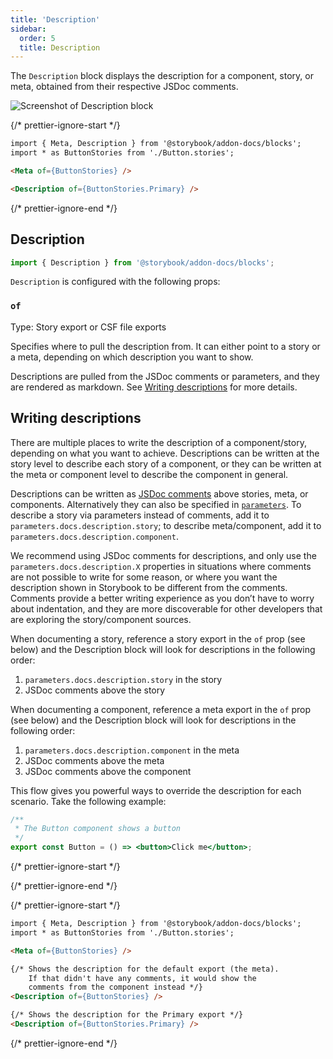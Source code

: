 ```yaml
---
title: 'Description'
sidebar:
  order: 5
  title: Description
---
```


<YouTubeCallout id="uAA1JvLcl-w" title="Avoid Documentation Nightmares with Storybook's Description Doc Block" params="start=84" />

The `Description` block displays the description for a component, story, or meta, obtained from their respective JSDoc comments.

![Screenshot of Description block](../../_assets/api/doc-block-title-subtitle-description.png)

{/* prettier-ignore-start */}

```md title="ButtonDocs.mdx"
import { Meta, Description } from '@storybook/addon-docs/blocks';
import * as ButtonStories from './Button.stories';

<Meta of={ButtonStories} />

<Description of={ButtonStories.Primary} />
```

{/* prettier-ignore-end */}

## Description

```js
import { Description } from '@storybook/addon-docs/blocks';
```

`Description` is configured with the following props:

### `of`

Type: Story export or CSF file exports

Specifies where to pull the description from. It can either point to a story or a meta, depending on which description you want to show.

Descriptions are pulled from the JSDoc comments or parameters, and they are rendered as markdown. See [Writing descriptions](#writing-descriptions) for more details.

## Writing descriptions

There are multiple places to write the description of a component/story, depending on what you want to achieve. Descriptions can be written at the story level to describe each story of a component, or they can be written at the meta or component level to describe the component in general.

Descriptions can be written as [JSDoc comments](https://jsdoc.app/about-getting-started.html) above stories, meta, or components. Alternatively they can also be specified in [`parameters`](../../writing-stories/parameters.mdx). To describe a story via parameters instead of comments, add it to `parameters.docs.description.story`; to describe meta/component, add it to `parameters.docs.description.component`.

We recommend using JSDoc comments for descriptions, and only use the `parameters.docs.description.X` properties in situations where comments are not possible to write for some reason, or where you want the description shown in Storybook to be different from the comments. Comments provide a better writing experience as you don’t have to worry about indentation, and they are more discoverable for other developers that are exploring the story/component sources.

When documenting a story, reference a story export in the `of` prop (see below) and the Description block will look for descriptions in the following order:

1. `parameters.docs.description.story` in the story
2. JSDoc comments above the story

When documenting a component, reference a meta export in the `of` prop (see below) and the Description block will look for descriptions in the following order:

1. `parameters.docs.description.component` in the meta
2. JSDoc comments above the meta
3. JSDoc comments above the component

This flow gives you powerful ways to override the description for each scenario. Take the following example:

```jsx title="Button.jsx"
/**
 * The Button component shows a button
 */
export const Button = () => <button>Click me</button>;
```

{/* prettier-ignore-start */}

<CodeSnippets path="api-doc-block-description-example.md" />

{/* prettier-ignore-end */}

{/* prettier-ignore-start */}

```md title="ButtonDocs.mdx"
import { Meta, Description } from '@storybook/addon-docs/blocks';
import * as ButtonStories from './Button.stories';

<Meta of={ButtonStories} />

{/* Shows the description for the default export (the meta).
    If that didn't have any comments, it would show the 
    comments from the component instead */}
<Description of={ButtonStories} />

{/* Shows the description for the Primary export */}
<Description of={ButtonStories.Primary} />
```

{/* prettier-ignore-end */}
